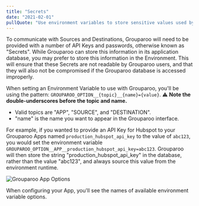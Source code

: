 ```yaml
---
title: "Secrets"
date: "2021-02-01"
pullQuote: "Use environment variables to store sensitive values used by the Grouparoo application."
---
```


To communicate with Sources and Destinations, Grouparoo will need to be provided with a number of API Keys and passwords, otherwise known as "Secrets". While Grouparoo can store this information in its application database, you may prefer to store this information in the Environment. This will ensure that these Secrets are not readable by Grouparoo users, and that they will also not be compromised if the Grouparoo database is accessed improperly.

When setting an Environment Variable to use with Grouparoo, you'll be using the pattern: `GROUPAROO_OPTION__{topic}__{name}={value}`. ⚠️ **Note the double-underscores before the topic and name.**

- Valid topics are "APP", "SOURCE", and "DESTINATION".
- "name" is the name you want to appear in the Grouparoo interface.

For example, if you wanted to provide an API Key for Hubspot to your Grouparoo Apps named `production_hubspot_api_key` to the value of `abc123`, you would set the environment variable `GROUPAROO_OPTION__APP__production_hubspot_api_key=abc123`. Grouparoo will then store the string "production_hubspot_api_key" in the database, rather than the value "abc123", and always source this value from the environment runtime.

<Image
  centered
  source="Grouparoo App Options"
  alt="Grouparoo App Options"
  src="docs/deployment/environment-app-options.png"
  width={820}
  height={646}
/>

When configuring your App, you'll see the names of available environment variable options.
